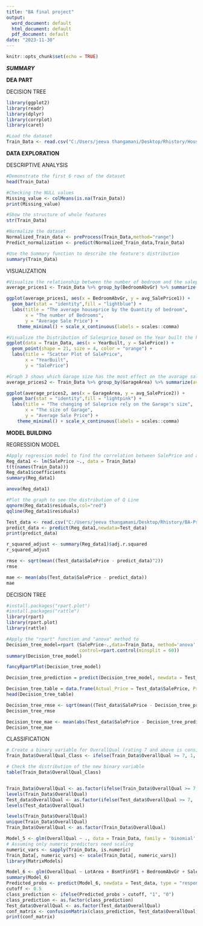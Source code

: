 ---
title: "BA final project"
output:
  word_document: default
  html_document: default
  pdf_document: default
date: "2023-11-30"
---

```{r setup, include=FALSE}
knitr::opts_chunk$set(echo = TRUE)
```

***SUMMARY***

**DEA PART**

DECISION TREE
```{r}
library(ggplot2)
library(readr)
library(dplyr)
library(corrplot)
library(caret)
```

```{r}
#Load the dataset
Train_Data <- read.csv("C:/Users/jeeva thangamani/Desktop/Rhistory/House_Prices.csv")
```



**DATA EXPLORATION**

DESCRIPTIVE ANALYSIS
```{r}
#Demonstrate the first 6 rows of the dataset 
head(Train_Data)
```
```{r}
#Checking the NULL values 
Missing_value <- colMeans(is.na(Train_Data))
print(Missing_value)
```

```{r}
#Show the structure of whole features
str(Train_Data)
```

```{r}
#Normalize the dataset
Normalized_Train_data <- preProcess(Train_Data,method="range")
Predict_normalization <- predict(Normalized_Train_data,Train_Data)
```

```{r}
#Use the Summary function to describe the feature's distribution
summary(Train_Data)
```

VISUALIZATION 

```{r}
#Visualize the relationship between the number of bedroom and the saleprices of houses 
average_prices1 <- Train_Data %>% group_by(BedroomAbvGr) %>% summarize(avg_SalePrice1 = mean(SalePrice))

ggplot(average_prices1, aes(x = BedroomAbvGr, y = avg_SalePrice1)) +
  geom_bar(stat = "identity",fill = "lightblue") +
  labs(title = "The average houseprice by the Quantity of bedroom",
       x = "The number of Bedrooms",
       y = "Average Sale Price") + 
    theme_minimal() + scale_x_continuous(labels = scales::comma)
```

```{r}
#Visualize the Distribution of Salesprice based on the Year built the house
ggplot(data = Train_Data, aes(x = YearBuilt, y = SalePrice)) +
  geom_point(shape = 21, size = 4, color = "orange") +
  labs(title = "Scatter Plot of SalePrice",
       x = "YearBuilt",
       y = "SalePrice")
```

```{r}
#Graph 3 shows which Garage size has the most effect on the avarage saleprice
average_prices2 <- Train_Data %>% group_by(GarageArea) %>% summarize(avg_SalePrice2 = mean(SalePrice))

ggplot(average_prices2, aes(x = GarageArea, y = avg_SalePrice2)) +
  geom_bar(stat = "identity",fill = "lightpink") +
  labs(title = "The changing of Saleprice rely on the Garage's size",
       x = "The size of Garage",
       y = "Average Sale Price") + 
    theme_minimal() + scale_x_continuous(labels = scales::comma)
```

**MODEL BUILDING**

REGRESSION MODEL

```{r}
#Apply regression model to find the correlation between SalePrice and all features
Reg_data1 <- lm(SalePrice ~., data = Train_Data)
t(t(names(Train_Data)))
Reg_data1$coefficients
summary(Reg_data1)
```

```{r}
anova(Reg_data1)
```
```{r}
#Plot the graph to see the distribution of Q Line 
qqnorm(Reg_data1$residuals,col="red")
qqline(Reg_data1$residuals)
```

```{r}
Test_data <- read.csv("C:/Users/jeeva thangamani/Desktop/Rhistory/BA-Predict.csv")
predict_data <- predict(Reg_data1,newdata=Test_data)
print(predict_data)
```

```{r}
r_squared_adjust <- summary(Reg_data1)$adj.r.squared
r_squared_adjust

rmse <- sqrt(mean((Test_data$SalePrice - predict_data)^2))
rmse

mae <- mean(abs(Test_data$SalePrice - predict_data))
mae
```

DECISION TREE

```{r}
#install.packages("rpart.plot")
#install.packages("rattle")
library(rpart)
library(rpart.plot)
library(rattle)
```

```{r}
#Apply the "rpart" function and "anova" method to 
Decision_tree_model=rpart (SalePrice~.,data=Train_Data, method='anova',
                           control=rpart.control(minsplit = 60)) 
summary(Decision_tree_model)
```

```{r}
fancyRpartPlot(Decision_tree_model)
```

```{r}
Decision_tree_prediction = predict(Decision_tree_model, newdata = Test_data)

Decision_tree_table = data.frame(Actual_Price = Test_data$SalePrice, Predicted_Price = Decision_tree_prediction)
head(Decision_tree_table)
```

```{r}
Decision_tree_rmse <- sqrt(mean((Test_data$SalePrice - Decision_tree_prediction)^2))
Decision_tree_rmse
```
```{r}
Decision_tree_mae <- mean(abs(Test_data$SalePrice - Decision_tree_prediction))
Decision_tree_mae
```
CLASSIFICATION


```{r}
# Create a binary variable for OverallQual (rating 7 and above is considered as class 1, otherwise class zero)
Train_Data$OverallQual_Class <- ifelse(Train_Data$OverallQual >= 7, 1, 0)

# Check the distribution of the new binary variable
table(Train_Data$OverallQual_Class)

```



```{r}
```


```{r}
Train_Data$OverallQual <- as.factor(ifelse(Train_Data$OverallQual >= 7, '1', '0'))
levels(Train_Data$OverallQual)
Test_data$OverallQual <- as.factor(ifelse(Test_data$OverallQual >= 7, '1', '0'))
levels(Test_data$OverallQual)
```
```{r}
levels(Train_Data$OverallQual)
unique(Train_Data$OverallQual)
Train_Data$OverallQual <- as.factor(Train_Data$OverallQual)


```


```{r}
Model_5 <- glm(OverallQual ~ ., data = Train_Data, family = 'binomial', control = glm.control(maxit = 100))
# Assuming only numeric predictors need scaling
numeric_vars <- sapply(Train_Data, is.numeric)
Train_Data[, numeric_vars] <- scale(Train_Data[, numeric_vars])
library(MatrixModels)

```



```{r}
Model_6 <- glm(OverallQual ~ LotArea + BsmtFinSF1 + BedroomAbvGr + SalePrice, data = Test_data, family = 'binomial')
summary(Model_6)
Predicted_probs <- predict(Model_6, newdata = Test_data, type = "response")
cutoff <- 0.5
class_prediction <- ifelse(Predicted_probs > cutoff, "1", "0")
class_prediction <- as.factor(class_prediction)
Test_data$OverallQual <- as.factor(Test_data$OverallQual)
conf_matrix <- confusionMatrix(class_prediction, Test_data$OverallQual, positive = "1")
print(conf_matrix)
```
